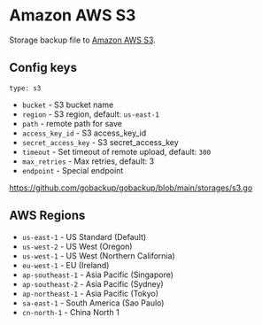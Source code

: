 # Amazon AWS S3

Storage backup file to [Amazon AWS S3](https://aws.amazon.com/s3/).

## Config keys

`type: s3`

- `bucket` - S3 bucket name
- `region` - S3 region, default: `us-east-1`
- `path` - remote path for save
- `access_key_id` - S3 access_key_id
- `secret_access_key` - S3 secret_access_key
- `timeout` - Set timeout of remote upload, default: `300`
- `max_retries` - Max retries, default: 3
- `endpoint` - Special endpoint

https://github.com/gobackup/gobackup/blob/main/storages/s3.go

## AWS Regions

- `us-east-1` - US Standard (Default)
- `us-west-2` - US West (Oregon)
- `us-west-1` - US West (Northern California)
- `eu-west-1` - EU (Ireland)
- `ap-southeast-1` - Asia Pacific (Singapore)
- `ap-southeast-2` - Asia Pacific (Sydney)
- `ap-northeast-1` - Asia Pacific (Tokyo)
- `sa-east-1` - South America (Sao Paulo)
- `cn-north-1` - China North 1
